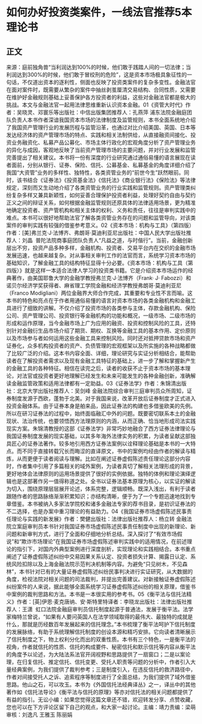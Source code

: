 # 如何办好投资类案件，一线法官推荐5本理论书
## 正文
来源：庭前独角兽“当利润达到100%的时候，他们敢于践踏人间的一切法律；当利润达到300%的时候，他们敢于冒绞刑的危险”，这是资本市场极具象征性的一句话，不仅道出资本的逐利性，侧面也反映了投资类案件的复杂多变性。金融法官在面对案件时，既需要从繁杂的案件中抽丝剥茧厘清交易结构、合同性质，又需要在维护好金融规则基础上妥善保护各方投资者的利益，这些对金融法官都是极大的挑战。本文与金融法官一起用法律思维重新认识资本金融。01《资管大时代》作者：吴晓灵、邓寰乐等出版社：中信出版集团推荐人：孔燕萍 浦东法院金融庭团队负责人本书作者深谙我国资本市场的法律制度及监管规则，本书全面系统地介绍了我国资产管理行业的发展历程与监管沿革，也通过对比介绍美国、英国、日本等发达经济体的资产管理市场的特点、实践和相关法制供给，从直接融资间接化、投资业务融资化、私募产品公募化、市场主体行政化的宏观角度分析了资产管理业务的异化与成因，客观地反映了当前资产管理市场的主要问题，并对行业发展和监管完善提出了相关建议。本书将一份有深度的行业研究通过通俗易懂的语言展现在读者面前，分别从银行、证券、保险、信托、公募基金、私募基金的角度详细介绍了我国“大资管”业务的多样性、独特性，各类资管业务的“前世今生”跃然眼前。同时，该书结合《证券法》《投资基金法》《信托法》《商业银行法》《保险法》等法律规定，深刻而又生动地介绍了各类资管业务的行业实践和监管规则。资产管理类纠纷复杂多样又兼具新颖性，如何妥善合理保护投资者利益，处理好契约自由与契约正义之间的辩证关系，如何根据金融监管规则还原具体的法律适用场景，更为精准地确定投资者、资产管机构和相关主体的权利、义务和责任，往往是审判实践中的难点。本书可以很好地帮助法官了解各类资管业务存在的问题和监管导向，对该类案件的审判实践有较强的借鉴参考意义。02《资本市场：机构与工具》（第四版）作者：[美]弗兰克·J·法博齐、弗朗哥·莫迪利亚尼出版社：中国人民大学出版社推荐人：刘晶  普陀法院商事庭团队负责人“凡益之道，与时偕行”。当前，金融创新层出不穷，投资产品多种多样，金融机构、投资者、交易平台内在交织的金融市场发展迅速，也越来越复杂。对从事相关审判工作的法官而言，系统学习资本市场的基础知识，了解金融工具的结构特征显得十分必要。《资本市场：机构与工具（第四版）》就是这样一本适合法律人学习的投资类书籍。它是介绍资本市场运作的经典著作，由美国耶鲁大学的金融学教授弗兰克·J·法博齐（Frank· J· Fabozzi）和诺贝尔经济学奖获得者、麻省理工学院金融和经济学教授弗朗哥·莫迪利亚尼（Franco Modigliani）两位金融界大师合作完成，其重要和专业性不言而喻。这本书的特色和亮点在于作者用通俗易懂的语言对资本市场的各类金融机构和金融工具进行了细致的讲解。不仅介绍了投资市场的各类参与主体，存款金融机构、保险公司、资产管理公司、投资银行等金融机构的功能和概况，一级市场、二级市场的形成和运作原理，当今金融市场上广为应用的融资、投资和控制风险的工具，还特别针对金融衍生品市场介绍了期货、期权、互换等金融工具的基本作用、定价原则以及市场参与者如何运用这些金融工具来控制风险。同时还对抵押贷款市场和资产证券化，众多机构投资者的资产、负债管理的宏观框架以及所实施的各种战略都做了比较广泛的介绍。这本书内容全面、详细，理论研究与实证分析相结合，能帮助读者在了解投资者需求以及现有金融工具特征的基础上，进一步了解和掌握新产生的金融工具的各种特征。相信在读完之后，读者的收获不止于资本市场的基本理论，对法官或投资者更好地理解已经发生和未来可能发生的各种金融创新，准确解读金融监管政策和适用法律都有一定助益。03《证券法学》作者：朱锦清出版社：北京大学出版社推荐人：吴剑峰 金融法院综合审判三庭审判员众所周知，证券制度发源于西欧，蓬勃于北美。对于我国来说，改革开放后证券制度才正式进入投资金融体系。由于证券本身是舶来品，因此证券法的构建也多借鉴欧美的先例。所以在研习证券法的过程中，始终面临融汇中外的问题。既要密切联系本土的金融现状、法治传统，也要领悟西方法理原则的内涵，从而正确、恰当地形成司法实践现实方案。朱锦清教授的这部《证券法学》非常巧妙地融合了西方证券法律理论与我国证券制度发展的现实基础，以其多年海外法律实务的积累，为读者呈献这部独具匠心的证券法著作。较多地引用西方证券法案例以诠释理论基础是本书的一大特点。而不同于直接转载冗长而晦涩的直译原文，书中的案例均经由作者的解读与精炼，从而更便于读者阅读与理解。比如在阐述证券虚假陈述责任理论这部分内容时，作者集中引用了多篇相关的域外案例，为读者真切了解相关法理形成的背景，更好地体会法律原则的运用场景提供了很好的实例依据。独特的体例和理论演绎逻辑也是这部著作另一值得称道之处。全书以证券法基本原理为核心，以实证的解读为切入，围绕原理层层展开论述，体系完整，逻辑顺畅。既深入浅出，有利于读者跟随作者的思路脉络渐渐积累知识；亦结构清晰，便于为了一个专题迅速地找到专章借鉴。本书被纳入多家法学院校和诸多金融法专家的荐书目录，是初识证券法的不二选择，也是办案中重习理论的有益助力。04《我国证券市场虚假陈述民事责任理论与实践的新发展》作者：樊健出版社：法律出版社推荐人：杨立转 金融法院立案庭审判员本书针对我国证券市场虚假陈述民事责任制度中出现的新理论、新问题和新审判方式，进行了全面和仔细地分析总结。深入探讨了“有效市场假说”和“欺诈市场理论”在我国证券市场虚假陈述审判实践中的适用情况，在前述理论的指引下，对国内外典型案例进行深度剖析，实现理论和实践相结合。本书重点阐述了证券虚假陈述纠纷中交易因果关系认定、投资者损失计算、揭露日认定、系统风险扣除以及上海金融法院示范判决机制等内容。为避免“只见树木，不见森林”，本书针对已有的大量证券虚假陈述纠纷民事判决进行实证研究，从大数据的角度，检视法院对相关问题的司法裁判，并提出完善建议。对新接触证券虚假陈述纠纷案件的人来说，据此能够全面系统学习证券虚假陈述纠纷的相关原理，借鉴书中案例的裁判思路和方法。本书是一本很实用的参考书。05《衡平法与信托法精义》作者：[英]伊恩·麦克唐纳、安·斯特里特译者：李晓龙出版社：法律出版社推荐人：王潇  虹口法院金融庭审判员信托制度起源于普通法，发展于衡平法。法学家梅特兰曾说，“如果有人要问英国人在法学领域取得的最伟大、最独特的成就是什么，那就是历经数百年发展起来的信托理念。”本书梳理了衡平法呵护下信托制度的发展脉络，有助于系统理解信托制度的创设本源和精巧安排。它向读者清晰展示了信托制度之下，物上权利分化而出的双重性质。本书有三个特色，一是衡平法的视角，作者就信托的性质、信托的构成要件、秘密信托和默示信托等内容从衡平法的角度予以论述，为大陆法系法官开阔视野和思路提供了一扇窗口；二是以案论理，在归复信托、推定信托、信托变更、受托人职责等问题的分析中，作者引入大量经典案例，为我们提供了裁判参考；三是制度引入，在违反信托的救济路径中，作者对间接受托人之诉、追索程序等制度进行了全面总结，为我们提供了域外借鉴思路。他山之石，可以攻玉。本书为《外国信托法经典译丛》之一，译丛中的其他著作如《信托法导论》《衡平法与信托的原理》等亦对信托法的相关问题都提供了有益的指引。无讼小编：如果您觉得这篇文章还不错，欢迎转发分享、点赞收藏，您也可以在下方评论区留下自己的观点，和大家一起讨论。主编：靖力责编：梁萌审核：刘逸凡 王雅玉 陈丽娟